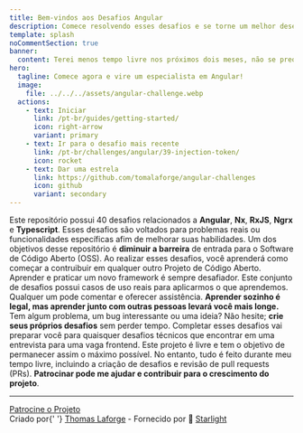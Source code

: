 ```yaml
---
title: Bem-vindos aos Desafios Angular
description: Comece resolvendo esses desafios e se torne um melhor desenvolvedor frontend Angular.
template: splash
noCommentSection: true
banner:
  content: Terei menos tempo livre nos próximos dois meses, não se preocupe se seus pull requests levarem um tempo para serem revisados.
hero:
  tagline: Comece agora e vire um especialista em Angular!
  image:
    file: ../../../assets/angular-challenge.webp
  actions:
    - text: Iniciar
      link: /pt-br/guides/getting-started/
      icon: right-arrow
      variant: primary
    - text: Ir para o desafio mais recente
      link: /pt-br/challenges/angular/39-injection-token/
      icon: rocket
    - text: Dar uma estrela
      link: https://github.com/tomalaforge/angular-challenges
      icon: github
      variant: secondary
---
```



<CardGrid>
  <Card title="40 Desafios">
    Este repositório possui 40 desafios relacionados a <b>Angular</b>, <b>Nx</b>, <b>RxJS</b>,
    <b>Ngrx</b> e <b>Typescript</b>.
    Esses desafios são voltados para problemas reais ou funcionalidades específicas afim de
    melhorar suas habilidades.
  </Card>

  <Card title="Torne-se um contribuidor OSS">
    Um dos objetivos desse repositório é <b>diminuir a barreira</b> de entrada para o Software de
    Código Aberto (OSS). Ao realizar esses desafios, você aprenderá como começar a contruibuir em
    qualquer outro Projeto de Código Aberto.
  </Card>

  <Card title="Aprenda junto com os outros">
    Aprender e praticar um novo framework é sempre desafiador. Este conjunto de desafios
    possui casos de uso reais para aplicarmos o que aprendemos. Qualquer um pode comentar e
    oferecer assistência.
    <b>
      Aprender sozinho é legal, mas aprender junto com outras pessoas levará você mais longe.
    </b>
  </Card>

  <Card title="Contribua">
    Tem algum problema, um bug interessante ou uma ideia? Não hesite;
    <b>crie seus próprios desafios</b> sem perder tempo.
  </Card>

  <Card title="Prepare-se para entrevistas">
    Completar esses desafios vai preparar você para quaisquer desafios técnicos que encontrar em
    uma entrevista para uma vaga frontend.
  </Card>

  <Card title="Patrocínio">
    Este projeto é livre e tem o objetivo de permanecer assim o máximo possível. No entanto,
    tudo é feito durante meu tempo livre, incluindo a criação de desafios e revisão de pull requests (PRs).
    <b>Patrocinar pode me ajudar e contribuir para o crescimento do projeto</b>.
  </Card>
</CardGrid>

---

<div class="article-footer">
  <a href="https://github.com/sponsors/tomalaforge" alt="Sponsor link">
    <MyIcon name="fillHeart" size="1.2rem" color="white" />
    Patrocine o Projeto
  </a>
</div>

<div class="main-page-footer">
  Criado por{' '}
  <a href="https://github.com/tomalaforge?tab=repositories">Thomas Laforge</a> -
  Fornecido por 🌟 <a href="https://starlight.astro.build/">Starlight</a>
</div>
